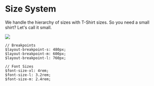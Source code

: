 
<Meta title='1.Docs|05-Size System'/>

# Size System
We handle the hierarchy of sizes with T-Shirt sizes. So you need a small shirt? Let's call it small. 

<img src={imgSizeSystem} />

````
// Breakpoints
$layout-breakpoint-s: 480px;
$layout-breakpoint-m: 600px;
$layout-breakpoint-l: 760px;

// Font Sizes
$font-size-xl: 4rem;
$font-size-l: 3.2rem;
$font-size-m: 2.4rem;
````